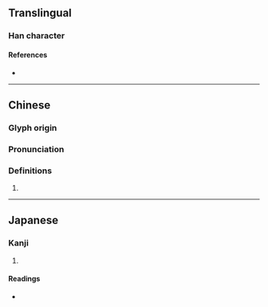 {{character info/new}}
==Translingual==

===Han character===
{{Han char|rn=53|rad=广|as=12|sn=15|four=00264|canj=ISJA|ids=⿸广屠}}

====References====
* {{Han ref|kx=0350.230|dkj=09484|dj=0661.250|hdz=20903.080|uh=5EDC|ud=24284|bh=E1B9|bd=57785}}

----

==Chinese==
{{zh-forms}}

===Glyph origin===
{{Han etym}}

===Pronunciation===
{{zh-pron
|m=tú
|c=tou4
|mc=y
|oc=y
|cat=
}}

===Definitions===
{{zh-hanzi}}

# {{rfdef|lang=zh}}

----

==Japanese==

===Kanji===
{{ja-kanji|grade=|rs=广12}}

# {{defn|lang=ja|sort=广12}}

====Readings====
* {{ja-readings|on=と,つ|kun=いほり}}